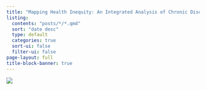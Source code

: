 ```yaml
---
title: "Mapping Health Inequity: An Integrated Analysis of Chronic Disease Disparities Across Racial Groups in the U.S."
listing:
  contents: "posts/*/*.qmd"
  sort: "date desc"
  type: default
  categories: true
  sort-ui: false
  filter-ui: false
page-layout: full
title-block-banner: true
---
```


![](images/home_page_pic.png)
